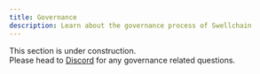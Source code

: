 ```yaml
---
title: Governance
description: Learn about the governance process of Swellchain
---
```


This section is under construction.\
Please head to [Discord](https://discord.gg/swellnetworkdao) for any governance related questions.